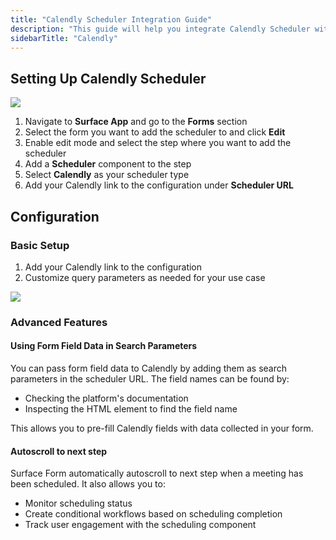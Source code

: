 ```yaml
---
title: "Calendly Scheduler Integration Guide"
description: "This guide will help you integrate Calendly Scheduler with Surface Products"
sidebarTitle: "Calendly"
---
```


## Setting Up Calendly Scheduler

<Frame>
    <img src="/images/integrations/calendly/1.png" />
</Frame>

1. Navigate to **Surface App** and go to the **Forms** section
2. Select the form you want to add the scheduler to and click **Edit**
3. Enable edit mode and select the step where you want to add the scheduler
4. Add a **Scheduler** component to the step
5. Select **Calendly** as your scheduler type
6. Add your Calendly link to the configuration under **Scheduler URL**

## Configuration

### Basic Setup
1. Add your Calendly link to the configuration
2. Customize query parameters as needed for your use case

<Frame>
    <img src="/images/integrations/calendly/2.png" />
</Frame>

### Advanced Features

#### Using Form Field Data in Search Parameters
You can pass form field data to Calendly by adding them as search parameters in the scheduler URL. The field names can be found by:
- Checking the platform's documentation
- Inspecting the HTML element to find the field name

This allows you to pre-fill Calendly fields with data collected in your form.

#### Autoscroll to next step
Surface Form automatically autoscroll to next step when a meeting has been scheduled. It also allows you to:
- Monitor scheduling status
- Create conditional workflows based on scheduling completion
- Track user engagement with the scheduling component
